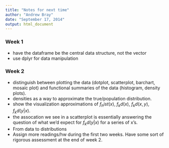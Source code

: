 ---
title: "Notes for next time"
author: "Andrew Bray"
date: "September 17, 2014"
output: html_document
---

### Week 1
- have the dataframe be the central data structure, not the vector
- use dplyr for data manipulation

### Week 2
- distinguish between plotting the data (dotplot, scatterplot, barchart, mosaic 
plot) and functional summaries of the data (histogram, density plots).
- densities as a way to approximate the true/population distribution.
- show the visualization approximations of $f_hist (x)$, $f_kd (x)$, $f_kd (x, y)$, 
$f_kd (y | x)$.
- the assocation we see in a scatterplot is essentially answering the question of
what we'd expect for $f_kd (y | x)$ for a series of x's.
- From data to distributions
- Assign more readings/hw during the first two weeks.  Have some sort of rigorous
assessment at the end of week 2.